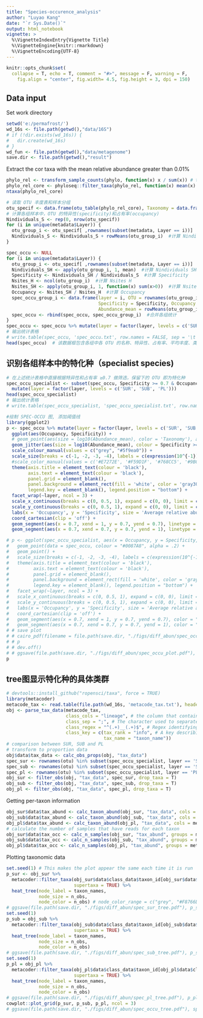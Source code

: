 ---
title: "Species-occurence_analysis"
author: "Luyao Kang"
date: "`r Sys.Date()`"
output: html_notebook
vignette: >
  %\VignetteIndexEntry{Vignette Title}
  %\VignetteEngine{knitr::rmarkdown}
  %\VignetteEncoding{UTF-8}
---
```{r setup, include = F}
knitr::opts_chunk$set(
  collapse = T, echo = T, comment = "#>", message = F, warning = F,
	fig.align = "center", fig.width= 4.5, fig.height = 3, dpi = 150)
```
## Data input 
Set work directory
```{r}
setwd('e:/permafrost/')
wd_16s <- file.path(getwd(),"data/16S")
# if (!dir.exists(wd_16s)) {
#   dir.create(wd_16s)
# }
wd_fun <- file.path(getwd(),"data/metagenome")
save.dir <- file.path(getwd(),"result")
```
Extract the cor taxa with the mean relative abundance greater than 0.01%
```{r}
phylo_rel <- transform_sample_counts(phylo, function(x) x / sum(x)) # transfor the counts table to relative abundance table 
phylo_rel_core <- phyloseq::filter_taxa(phylo_rel, function(x) mean(x) > .0001, TRUE)
ntaxa(phylo_rel_core)
```
```{r}
# 读取 OTU 丰度表和样本分组
otu_specif <- data.frame(otu_table(phylo_rel_core), Taxonomy = data.frame(tax_table(phylo_rel_core))$Phylum) 
# 计算各组样本中，OTU 的特异性(specificity)和占有率(occupancy)
Nindividuals_S <- rep(0, nrow(otu_specif))
for (i in unique(metadata$Layer)) {
  otu_group_i <- otu_specif[ ,rownames(subset(metadata, Layer == i))]
  Nindividuals_S <- Nindividuals_S + rowMeans(otu_group_i)  #计算 Nindividuals S
}
```
```{r}
spec_occu <- NULL
for (i in unique(metadata$Layer)) {
  otu_group_i <- otu_specif[ ,rownames(subset(metadata, Layer == i))]
  Nindividuals_SH <- apply(otu_group_i, 1, mean)  #计算 Nindividuals SH
  Specificity <- Nindividuals_SH / Nindividuals_S  #计算 Specificity
  Nsites_H <- ncol(otu_group_i)  #计算 Nsites H
  Nsites_SH <- apply(otu_group_i, 1, function(x) sum(x>0))  #计算 Nsites SH
  Occupancy <- Nsites_SH / Nsites_H  #计算 Occupancy
  spec_occu_group_i <- data.frame(layer = i, OTU = rownames(otu_group_i), 
                                  Specificity = Specificity, Occupancy = Occupancy, 
                                  Abundance_mean = rowMeans(otu_group_i), Taxonomy = otu_specif$Taxonomy)
  spec_occu <- rbind(spec_occu, spec_occu_group_i)  #合并各组统计
}
spec_occu <- spec_occu %>% mutate(layer = factor(layer, levels = c('SUR', 'SUB', 'PL')))
# 输出统计表格
# write.table(spec_occu, 'spec_occu.txt', row.names = FALSE, sep = '\t', quote = FALSE)
head(spec_occu)  # 该数据框包含各组中各 OTU 的名称、特异性、占有率、平均丰度、类群信息等
```
## 识别各组样本中的特化种（specialist species)
```{r}
# 在上述统计表格中直接根据特异性和占有率 ≥0.7 做筛选，保留下的 OTU 即为特化种
spec_occu_specialist <- subset(spec_occu, Specificity >= 0.7 & Occupancy >= 0.7) %>% 
  mutate(layer = factor(layer, levels = c('SUR', 'SUB', 'PL')))
head(spec_occu_specialist)
# 输出统计表格
# write.table(spec_occu_specialist, 'spec_occu_specialist.txt', row.names = FALSE, sep = '\t', quote = FALSE)
```
```{r, fig.width=6.5, fig.height=4.5}
#绘制 SPEC-OCCU 图, 添加阈值线
library(ggplot2)
p <- spec_occu %>% mutate(layer = factor(layer, levels = c('SUR', 'SUB', 'PL'))) %>%
  ggplot(aes(Occupancy, Specificity)) +
  # geom_point(aes(size = log10(Abundance_mean), color = 'Taxonomy'), alpha = 0.5) +
  geom_jitter(aes(size = log10(Abundance_mean), colour = Specificity >= 0.7 & Occupancy >= 0.7), alpha = 0.8) +  #如果觉得普通散点图中的点重叠严重不好看，可以仿照 Gweon et al (2021) 使用抖动点图来展示
  scale_colour_manual(values = c("grey", "#5f9ea0")) +
  scale_size(breaks = c(-1, -2, -3, -4), labels = c(expression(10^{-1}), expression(10^{-2}), expression(10^{-3}), expression(10^{-4})), range = c(0, 1)) +
  #scale_color_manual(values = c('#E7272E', '#F59D1F', '#768CC5', '#9BC648', '#794779', '#A19E9D'), limits = c('Proteobacteria', 'Actinobacteria', 'Acidobacteria', 'Bacteroidetes', 'Firmicutes', 'Others')) +
  theme(axis.title = element_text(colour = 'black'),
        axis.text = element_text(colour = 'black'),
        panel.grid = element_blank(), 
        panel.background = element_rect(fill = 'white', color = 'gray30'), 
        legend.key = element_blank(), legend.position = "bottom") +
  facet_wrap(~layer, ncol = 3) +
  scale_x_continuous(breaks = c(0, 0.5, 1), expand = c(0, 0), limit = c(0, 1)) +
  scale_y_continuous(breaks = c(0, 0.5, 1), expand = c(0, 0), limit = c(0, 1)) +
  labs(x = 'Occupancy', y = 'Specificity', size = 'Average relative abundance') + # add color option, color = 'Taxonomy'
  coord_cartesian(clip = 'off') +
  geom_segment(aes(x = 0.7, xend = 1, y = 0.7, yend = 0.7), linetype = 2)+
  geom_segment(aes(x = 0.7, xend = 0.7, y = 0.7, yend = 1), linetype = 2)

# p <- ggplot(spec_occu_specialist, aes(x = Occupancy, y = Specificity, colour = layer, size = log10(Abundance_mean))) +
#   geom_point(data = spec_occu, colour = "#0087A8", alpha = .2) +
#   geom_point() + 
#   scale_size(breaks = c(-1, -2, -3, -4), labels = c(expression(10^{-1}), expression(10^{-2}), expression(10^{-3}), expression(10^{-4})), range = c(0, 1)) +
#   theme(axis.title = element_text(colour = 'black'),
#         axis.text = element_text(colour = 'black'),
#         panel.grid = element_blank(), 
#         panel.background = element_rect(fill = 'white', color = 'gray30'), 
#         legend.key = element_blank(), legend.position = "bottom") +
#   facet_wrap(~layer, ncol = 3) +
#   scale_x_continuous(breaks = c(0, 0.5, 1), expand = c(0, 0), limit = c(0, 1)) +
#   scale_y_continuous(breaks = c(0, 0.5, 1), expand = c(0, 0), limit = c(0, 1)) +
#   labs(x = 'Occupancy', y = 'Specificity', size = 'Average relative abundance') + # add color option, color = 'Taxonomy'
#   coord_cartesian(clip = 'off') +
#   geom_segment(aes(x = 0.7, xend = 1, y = 0.7, yend = 0.7), color = "black", linetype = 2)+
#   geom_segment(aes(x = 0.7, xend = 0.7, y = 0.7, yend = 1), color = "black", linetype = 2)
# # save plot
# # cairo_pdf(filename = file.path(save.dir, "./figs/diff_abun/spec_occu_plot.pdf"), width = 8.5, height = 4.1, onefile = TRUE)
# # p
# # dev.off()
# # ggsave(file.path(save.dir, "./figs/diff_abun/spec_occu_plot.pdf"), p, width = 180, height = 90, units = "mm")
p
```
## tree图显示特化种的具体类群
```{r}
# devtools::install_github("ropensci/taxa", force = TRUE)
library(metacoder)
metacode_tax <- read.table(file.path(wd_16s, 'metacode_tax.txt'), header=T, sep="\t", comment.char="")
obj <- parse_tax_data(metacode_tax,
                      class_cols = "lineage", # the column that contains taxonomic information
                      class_sep = ";", # The character used to separate taxa in the classification
                      class_regex = "^(.+)__(.+)$", # Regex identifying where the data for each taxon is
                      class_key = c(tax_rank = "info", # A key describing each regex capture group
                                    tax_name = "taxon_name"))
# comparison between SUR, SUB and PL
# transform to proportion data
obj$data$tax_data <- calc_obs_props(obj, "tax_data")
spec_sur <- rownames(otu) %in% subset(spec_occu_specialist, layer == 'SUR')$OTU
spec_sub <- rownames(otu) %in% subset(spec_occu_specialist, layer == 'SUB')$OTU
spec_pl <- rownames(otu) %in% subset(spec_occu_specialist, layer == 'PL')$OTU
obj_sur <- filter_obs(obj, "tax_data", spec_sur, drop_taxa = T)
obj_sub <- filter_obs(obj, "tax_data", spec_sub, drop_taxa = T)
obj_pl <- filter_obs(obj, "tax_data", spec_pl, drop_taxa = T)
```
Getting per-taxon information
```{r}
obj_sur$data$tax_abund <- calc_taxon_abund(obj_sur, "tax_data", cols = metadata$sample_id)
obj_sub$data$tax_abund <- calc_taxon_abund(obj_sub, "tax_data", cols = metadata$sample_id)
obj_pl$data$tax_abund <- calc_taxon_abund(obj_pl, "tax_data", cols = metadata$sample_id)
# calculate the number of samples that have reads for each taxon
obj_sur$data$tax_occ <- calc_n_samples(obj_sur, "tax_abund", groups = metadata$layer, cols = metadata$sample_id)
obj_sub$data$tax_occ <- calc_n_samples(obj_sub, "tax_abund", groups = metadata$layer, cols = metadata$sample_id)
obj_pl$data$tax_occ <- calc_n_samples(obj_pl, "tax_abund", groups = metadata$layer, cols = metadata$sample_id)
```
Plotting taxonomic data
```{r, fig.align='center', fig.width=12, fig.height=5}
set.seed(1) # This makes the plot appear the same each time it is run 
p_sur <- obj_sur %>% 
  metacoder::filter_taxa(obj_sur$data$class_data$taxon_id[obj_sur$data$class_data$tax_rank == 'o'], 
                         supertaxa = TRUE) %>%
  heat_tree(node_label = taxon_names,
            node_size = n_obs,
            node_color = n_obs) # node_color_range = c("grey", "#F8766D")
# ggsave(file.path(save.dir, "./figs/diff_abun/spec_sur_tree.pdf"), p_sur, width = 89, height = 59, units = "mm")
set.seed(1) 
p_sub = obj_sub %>% 
  metacoder::filter_taxa(obj_sub$data$class_data$taxon_id[obj_sub$data$class_data$tax_rank == 'o'], 
                         supertaxa = TRUE) %>%
  heat_tree(node_label = taxon_names,
            node_size = n_obs,
            node_color = n_obs)
# ggsave(file.path(save.dir, "./figs/diff_abun/spec_sub_tree.pdf"), p_sub, width = 89, height = 59, units = "mm")
set.seed(1) 
p_pl = obj_pl %>% 
  metacoder::filter_taxa(obj_pl$data$class_data$taxon_id[obj_pl$data$class_data$tax_rank == 'o'], 
                         supertaxa = TRUE) %>%
  heat_tree(node_label = taxon_names,
            node_size = n_obs,
            node_color = n_obs)
# ggsave(file.path(save.dir, "./figs/diff_abun/spec_pl_tree.pdf"), p_pl, width = 89, height = 59, units = "mm")
cowplot::plot_grid(p_sur, p_sub, p_pl, ncol = 3)
# ggsave(file.path(save.dir, "./figs/diff_abun/spec_occu_tree.pdf"), spec_occu_tree, width = 210, height = 120, units = "mm")
```


